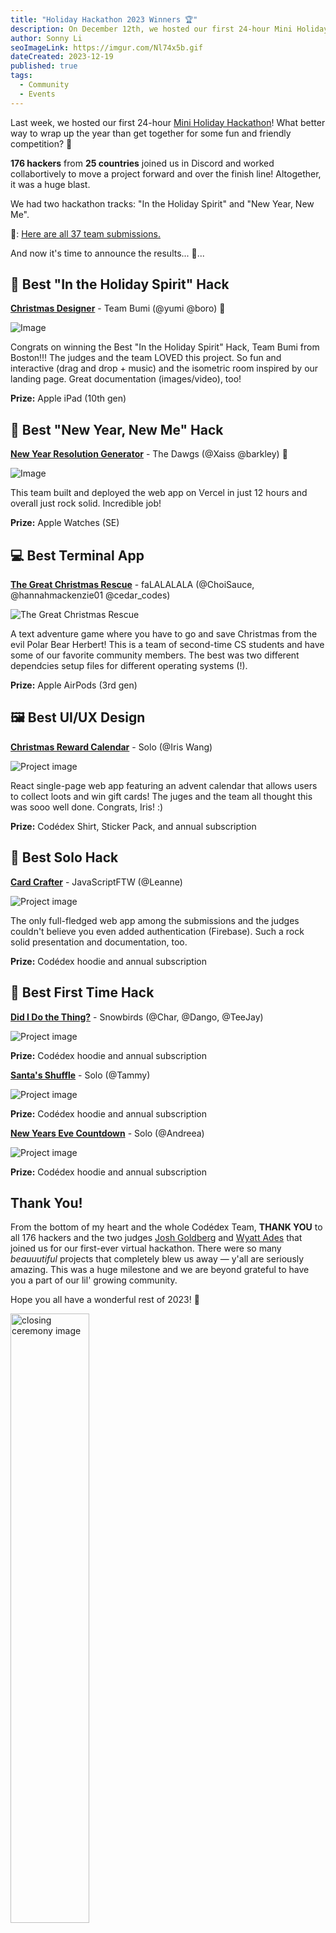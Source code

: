 ```yaml
---
title: "Holiday Hackathon 2023 Winners 🏆"
description: On December 12th, we hosted our first 24-hour Mini Holiday Hackathon!  What better way to wrap up the year than get together for some fun and friendly competition? 🚀
author: Sonny Li
seoImageLink: https://imgur.com/Nl74x5b.gif
dateCreated: 2023-12-19
published: true
tags:
  - Community
  - Events
---
```


Last week, we hosted our first 24-hour [Mini Holiday Hackathon](https://www.codedex.io/community/monthly-challenge/december-2023)! What better way to wrap up the year than get together for some fun and friendly competition? 🚀

**176 hackers** from **25 countries** joined us in Discord and worked collabortively to move a project forward and over the finish line! Altogether, it was a huge blast. 

We had two hackathon tracks: "In the Holiday Spirit" and "New Year, New Me".

🔗: [Here are all 37 team submissions.](https://www.codedex.io/community/monthly-challenge/december-2023)

And now it's time to announce the results... 🥁...


## 🎄 Best "In the Holiday Spirit" Hack

**[Christmas Designer](https://www.codedex.io/community/monthly-challenge/submission/32PAQaaiKjx5CQPg8Ebd)** - Team Bumi (@yumi @boro) 🌱

![Image](https://imgur.com/hYb9Qjx.png)

Congrats on winning the Best "In the Holiday Spirit" Hack, Team Bumi from Boston!!! The judges and the team LOVED this project. So fun and interactive (drag and drop + music) and the isometric room inspired by our landing page. Great documentation (images/video), too!

**Prize:** Apple iPad (10th gen)


## 🎊 Best "New Year, New Me" Hack

**[New Year Resolution Generator](https://www.codedex.io/community/monthly-challenge/submission/wo8pui7ITPGVymSoPH2m)** - The Dawgs (@Xaiss @barkley) 🌱

![Image](https://imgur.com/8k9eAOr.png)

This team built and deployed the web app on Vercel in just 12 hours and overall just rock solid. Incredible job!

**Prize:** Apple Watches (SE)


## 💻 Best Terminal App

**[The Great Christmas Rescue](https://www.codedex.io/community/monthly-challenge/submission/4chxT7DPA9kGK3ahpT4A
)** - faLALALALA (@ChoiSauce, @hannahmackenzie01 @cedar_codes)

![The Great Christmas Rescue](https://i.imgur.com/QLYpTnS.gif)

A text adventure game where you have to go and save Christmas from the evil Polar Bear Herbert! This is a team of second-time CS students and have some of our favorite community members. The best was two different dependcies setup files for different operating systems (!).

**Prize:** Apple AirPods (3rd gen)



## 🖼️ Best UI/UX Design

**[Christmas Reward Calendar](https://www.codedex.io/community/monthly-challenge/submission/4MASTawAEuNR5xswHy5b)** - Solo (@Iris Wang)

![Project image](https://imgur.com/5upMzqy.png)

React single-page web app featuring an advent calendar that allows users to collect loots and win gift cards! The juges and the team all thought this was sooo well done. Congrats, Iris! :)

**Prize:** Codédex Shirt, Sticker Pack, and annual subscription


## 🥇 Best Solo Hack

**[Card Crafter](https://www.codedex.io/community/monthly-challenge/submission/bONlraRWkymyE50hhPT4)** - JavaScriptFTW (@Leanne)

![Project image](https://imgur.com/aMOd4qb.png)

The only full-fledged web app among the submissions and the judges couldn't believe you even added authentication (Firebase). Such a rock solid presentation and documentation, too. 

**Prize:** Codédex hoodie and annual subscription


## 🌱 Best First Time Hack

**[Did I Do the Thing?](https://www.codedex.io/community/monthly-challenge/submission/ClFNRipwDywOZqXUH5cg)** - Snowbirds (@Char, @Dango, @TeeJay)

![Project image](https://imgur.com/st8Ml49.png)

**Prize:** Codédex hoodie and annual subscription


**[Santa's Shuffle](https://www.codedex.io/community/monthly-challenge/submission/TRi80Tfr92WeaJ90KSot)** - Solo (@Tammy)

![Project image](https://imgur.com/c7qnvFh.png)

**Prize:** Codédex hoodie and annual subscription


**[New Years Eve Countdown](https://www.codedex.io/community/monthly-challenge/submission/ofnonB3gD35O8XLFuaAy)** - Solo (@Andreea)

![Project image](https://imgur.com/gltVhcL.gif)

**Prize:** Codédex hoodie and annual subscription


## Thank You!

From the bottom of my heart and the whole Codédex Team, **THANK YOU** to all 176 hackers and the two judges [Josh Goldberg](https://twitter.com/JoshuaKGoldberg) and [Wyatt Ades](https://twitter.com/wyattades) that joined us for our first-ever virtual hackathon. There were so many _beauuutiful_ projects that completely blew us away — y'all are seriously amazing. This was a huge milestone and we are beyond grateful to have you a part of our lil' growing community.

Hope you all have a wonderful rest of 2023! 🫶

<img src="https://c.tenor.com/_LNGWobK5usAAAAd/tenor.gif" alt="closing ceremony image" width="50%"/>

## Links

If you missed the opening / closing ceremony, here are the links:

- Opening Ceremony: https://youtu.be/H67v17-Y0qE?si=FbNTaRUzw2P28xfC
- Closing Ceremony: https://youtu.be/cavHgaqGapU?si=Qg056-ky9cAiolcZ
- View Projects: https://www.codedex.io/community/monthly-challenge/december-2023
